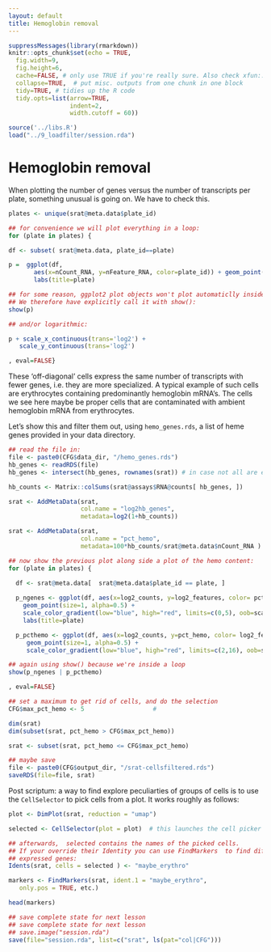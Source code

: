 ```yaml
--- 
layout: default
title: Hemoglobin removal
--- 
```



<!-- stuff to make Rmarkdown do what we want:  -->
```r
suppressMessages(library(rmarkdown))
knitr::opts_chunk$set(echo = TRUE,
  fig.width=9,
  fig.height=6,
  cache=FALSE, # only use TRUE if you're really sure. Also check xfun::cache_rds
  collapse=TRUE,  # put misc. outputs from one chunk in one block
  tidy=TRUE, # tidies up the R code
  tidy.opts=list(arrow=TRUE, 
                 indent=2,
                 width.cutoff = 60))
```

<!-- load complete state from previous lesson -->
```r
source('../libs.R')
load("../9_loadfilter/session.rda")
```

# Hemoglobin removal 

When plotting the number of genes versus the number of transcripts per plate,
something unusual is going on. We have to check this.

```r

plates <- unique(srat@meta.data$plate_id)

## for convenience we will plot everything in a loop:
for (plate in plates) { 

df <- subset( srat@meta.data, plate_id==plate)

p =  ggplot(df,
       aes(x=nCount_RNA, y=nFeature_RNA, color=plate_id)) + geom_point() + 
       labs(title=plate)

## for some reason, ggplot2 plot objects won't plot automaticlly inside a loop.
## We therefore have explicitly call it with show():
show(p)

## and/or logarithmic:

p + scale_x_continuous(trans='log2') + 
   scale_y_continuous(trans='log2')

, eval=FALSE}

```

These 'off-diagonal' cells express the same number of transcripts with
fewer genes, i.e. they are more specialized. A typical example of such
cells are erythrocytes containing predominantly hemoglobin mRNA's.
The cells we see here maybe be proper cells that are contaminated 
with ambient hemoglobin mRNA from erythrocytes.

Let's show this and filter them out, using `hemo_genes.rds`, a
list of heme genes provided in your data directory.


```r

## read the file in:
file <- paste0(CFG$data_dir, "/hemo_genes.rds")
hb_genes <- readRDS(file)
hb_genes <- intersect(hb_genes, rownames(srat)) # in case not all are expressed

hb_counts <- Matrix::colSums(srat@assays$RNA@counts[ hb_genes, ])

srat <- AddMetaData(srat,
                    col.name = "log2hb_genes",
                    metadata=log2(1+hb_counts))

srat <- AddMetaData(srat,
                    col.name = "pct_hemo",
                    metadata=100*hb_counts/srat@meta.data$nCount_RNA )

## now show the previous plot along side a plot of the hemo content:
for (plate in plates) {

  df <- srat@meta.data[  srat@meta.data$plate_id == plate, ]
  
  p_ngenes <- ggplot(df, aes(x=log2_counts, y=log2_features, color= pct_hemo)) + 
    geom_point(size=1, alpha=0.5) +
    scale_color_gradient(low="blue", high="red", limits=c(0,5), oob=scales::squish) +
    labs(title=plate)

  p_pcthemo <- ggplot(df, aes(x=log2_counts, y=pct_hemo, color= log2_features)) + 
     geom_point(size=1, alpha=0.5) +
     scale_color_gradient(low="blue", high="red", limits=c(2,16), oob=scales::squish)

## again using show() because we're inside a loop
show(p_ngenes | p_pcthemo)

, eval=FALSE}

## set a maximum to get rid of cells, and do the selection
CFG$max_pct_hemo <- 5                   #

dim(srat)
dim(subset(srat, pct_hemo > CFG$max_pct_hemo))

srat <- subset(srat, pct_hemo <= CFG$max_pct_hemo)

## maybe save
file <- paste0(CFG$output_dir, "/srat-cellsfiltered.rds")
saveRDS(file=file, srat)

```

Post scriptum: a way to find explore peculiarties of groups of cells is
to use the `CellSelector ` to pick cells from a plot. It works roughly
as follows:

```r

plot <- DimPlot(srat, reduction = "umap") 

selected <- CellSelector(plot = plot)  # this launches the cell picker

## afterwards,  selected contains the names of the picked cells.
## If your override their Identity you can use FindMarkers  to find differentially
## expressed genes:
Idents(srat, cells = selected ) <- "maybe_erythro"

markers <- FindMarkers(srat, ident.1 = "maybe_erythro", 
   only.pos = TRUE, etc.) 

head(markers) 

```


<!-- lastly, save the complete sesssion for the next time -->
```r
## save complete state for next lesson
## save complete state for next lesson
## save.image("session.rda")
save(file="session.rda", list=c("srat", ls(pat="col|CFG")))
```
